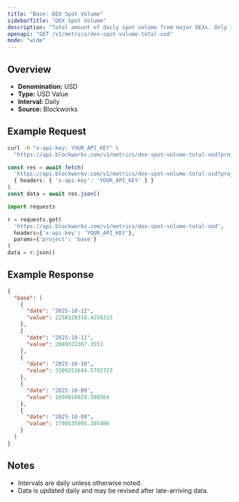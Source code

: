 ```yaml
---
title: "Base: DEX Spot Volume"
sidebarTitle: "DEX Spot Volume"
description: "Total amount of daily spot volume from major DEXs. Only includes volumes from fee-paying liquidity pools."
openapi: "GET /v1/metrics/dex-spot-volume-total-usd"
mode: "wide"
---
```


## Overview

- **Denomination:** USD
- **Type:** USD Value
- **Interval:** Daily
- **Source:** Blockworks

## Example Request

<CodeGroup>

```bash cURL
curl -H "x-api-key: YOUR_API_KEY" \
  "https://api.blockworks.com/v1/metrics/dex-spot-volume-total-usd?project=base"
```

```typescript TypeScript
const res = await fetch(
  'https://api.blockworks.com/v1/metrics/dex-spot-volume-total-usd?project=base',
  { headers: { 'x-api-key': 'YOUR_API_KEY' } }
)
const data = await res.json()
```

```python Python
import requests

r = requests.get(
  'https://api.blockworks.com/v1/metrics/dex-spot-volume-total-usd',
  headers={'x-api-key': 'YOUR_API_KEY'},
  params={'project': 'base'}
)
data = r.json()
```

</CodeGroup>

## Example Response

```json
{
  "base": [
    {
      "date": "2025-10-12",
      "value": 2258320316.4258313
    },
    {
      "date": "2025-10-11",
      "value": 2089322367.3551
    },
    {
      "date": "2025-10-10",
      "value": 3309251644.5792723
    },
    {
      "date": "2025-10-09",
      "value": 1894916629.580364
    },
    {
      "date": "2025-10-08",
      "value": 1790535005.305406
    }
  ]
}
```

## Notes
- Intervals are daily unless otherwise noted.
- Data is updated daily and may be revised after late-arriving data.